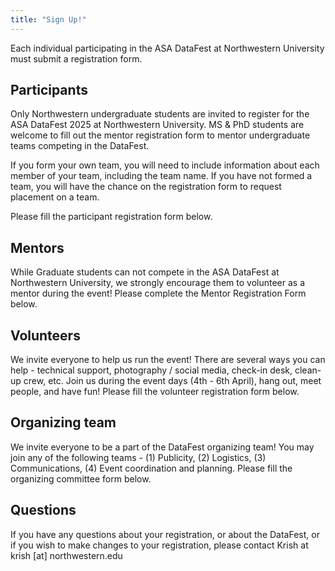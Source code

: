 ```yaml
---
title: "Sign Up!"
---
```


Each individual participating in the ASA DataFest at Northwestern University must submit a registration form. 

## Participants

Only Northwestern undergraduate students are invited to register for the ASA DataFest 2025 at Northwestern University. MS & PhD students are welcome to fill out the mentor registration form to mentor undergraduate teams competing in the DataFest.

If you form your own team, you will need to include information about each member of your team, including the team name. If you have not formed a team, you will have the chance on the registration form to request placement on a team. 

Please fill the participant registration form below.

## Mentors

While Graduate students can not compete in the ASA DataFest at Northwestern University, we strongly encourage them to volunteer as a mentor during the event! Please complete the Mentor Registration Form below.

## Volunteers

We invite everyone to help us run the event! There are several ways you can help - technical support, photography / social media, check-in desk, clean-up crew, etc. Join us during the event days (4th - 6th April), hang out, meet people, and have fun! Please fill the volunteer registration form below.

## Organizing team

We invite everyone to be a part of the DataFest organizing team! You may join any of the following teams - (1) Publicity, (2) Logistics, (3) Communications, (4) Event coordination and planning. Please fill the organizing committee form below.

## Questions

If you have any questions about your registration, or about the DataFest, or if you wish to make changes to your registration, please contact Krish at krish [at] northwestern.edu